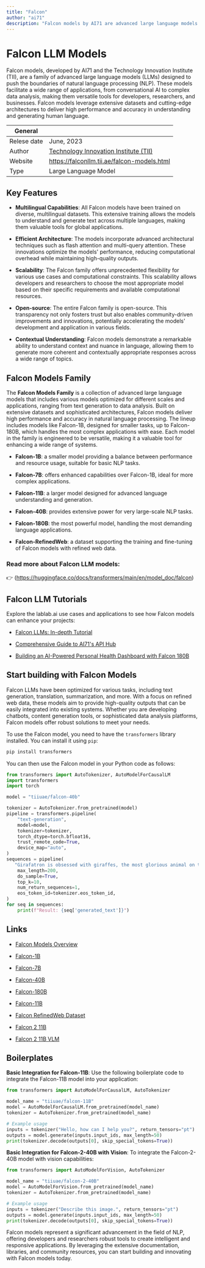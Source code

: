 ```yaml
---
title: "Falcon"
author: "ai71"
description: "Falcon models by AI71 are advanced large language models (LLMs) that excel in natural language processing (NLP). They support diverse applications from conversational AI to data analysis, using state-of-the-art architectures for high performance and accuracy."
---
```


# Falcon LLM Models

Falcon models, developed by AI71 and the Technology Innovation Institute (TII), are a family of advanced large language models (LLMs) designed to push the boundaries of natural language processing (NLP). These models facilitate a wide range of applications, from conversational AI to complex data analysis, making them versatile tools for developers, researchers, and businesses. Falcon models leverage extensive datasets and cutting-edge architectures to deliver high performance and accuracy in understanding and generating human language.

| General     |                                                                  |
| ----------- | ---------------------------------------------------------------- |
| Relese date | June, 2023                                                       |
| Author      | [Technology Innovation Institute (TII)](https://www.tii.ae/)     |
| Website     | https://falconllm.tii.ae/falcon-models.html                      |
| Type        | Large Language Model                                             |

## Key Features

- **Multilingual Capabilities**: All Falcon models have been trained on diverse, multilingual datasets. This extensive training allows the models to understand and generate text across multiple languages, making them valuable tools for global applications.

- **Efficient Architecture**: The models incorporate advanced architectural techniques such as flash attention and multi-query attention. These innovations optimize the models' performance, reducing computational overhead while maintaining high-quality outputs.

- **Scalability**: The Falcon family offers unprecedented flexibility for various use cases and computational constraints. This scalability allows developers and researchers to choose the most appropriate model based on their specific requirements and available computational resources.

- **Open-source**: The entire Falcon family is open-source. This transparency not only fosters trust but also enables community-driven improvements and innovations, potentially accelerating the models' development and application in various fields.

- **Contextual Understanding**: Falcon models demonstrate a remarkable ability to understand context and nuance in language, allowing them to generate more coherent and contextually appropriate responses across a wide range of topics.


## Falcon Models Family

The **Falcon Models Family** is a collection of advanced large language models that includes various models optimized for different scales and applications, ranging from text generation to data analysis. Built on extensive datasets and sophisticated architectures, Falcon models deliver high performance and accuracy in natural language processing. The lineup includes models like Falcon-1B, designed for smaller tasks, up to Falcon-180B, which handles the most complex applications with ease. Each model in the family is engineered to be versatile, making it a valuable tool for enhancing a wide range of systems.

* **Falcon-1B**: a smaller model providing a balance between performance and resource usage, suitable for basic NLP tasks.

* **Falcon-7B**: offers enhanced capabilities over Falcon-1B, ideal for more complex applications.

* **Falcon-11B**: a larger model designed for advanced language understanding and generation.

* **Falcon-40B**: provides extensive power for very large-scale NLP tasks.

* **Falcon-180B**: the most powerful model, handling the most demanding language applications.

* **Falcon-RefinedWeb**: a dataset supporting the training and fine-tuning of Falcon models with refined web data.


### Read more about Falcon LLM models: 

👉 (https://huggingface.co/docs/transformers/main/en/model_doc/falcon)


## Falcon LLM Tutorials

Explore the lablab.ai use cases and applications to see how Falcon models can enhance your projects:

* [Falcon LLMs: In-depth Tutorial](https://lablab.ai/t/falcon-llms-models-tutorial)

* [Comprehensive Guide to AI71's API Hub](https://lablab.ai/t/ai71-platform-guide)

* [Building an AI-Powered Personal Health Dashboard with Falcon 180B](https://lablab.ai/t/building-an-ai-powered-personal-health-dashboard-with-falcon-180b)


## Start building with Falcon Models

Falcon LLMs have been optimized for various tasks, including text generation, translation, summarization, and more. With a focus on refined web data, these models aim to provide high-quality outputs that can be easily integrated into existing systems. Whether you are developing chatbots, content generation tools, or sophisticated data analysis platforms, Falcon models offer robust solutions to meet your needs.

To use the Falcon model, you need to have the `transformers` library installed. You can install it using `pip`:

```bash
pip install transformers
```

You can then use the Falcon model in your Python code as follows:

```python
from transformers import AutoTokenizer, AutoModelForCausalLM
import transformers
import torch

model = "tiiuae/falcon-40b"

tokenizer = AutoTokenizer.from_pretrained(model)
pipeline = transformers.pipeline(
    "text-generation",
    model=model,
    tokenizer=tokenizer,
    torch_dtype=torch.bfloat16,
    trust_remote_code=True,
    device_map="auto",
)
sequences = pipeline(
   "Girafatron is obsessed with giraffes, the most glorious animal on the face of this Earth. Girafatron believes all other animals are irrelevant when compared to the glorious majesty of the giraffe.\nDaniel: Hello, Girafatron!\nGirafatron:",
    max_length=200,
    do_sample=True,
    top_k=10,
    num_return_sequences=1,
    eos_token_id=tokenizer.eos_token_id,
)
for seq in sequences:
    print(f"Result: {seq['generated_text']}")
```

## Links

* [Falcon Models Overview](https://falconllm.tii.ae/falcon-models.html)

* [Falcon-1B](https://huggingface.co/tiiuae/falcon-rw-1b) 

* [Falcon-7B](https://huggingface.co/tiiuae/falcon-7b) 

* [Falcon-40B](https://huggingface.co/tiiuae/falcon-40b)

* [Falcon-180B](https://huggingface.co/tiiuae/falcon-180B)

* [Falcon-11B](https://huggingface.co/tiiuae/falcon-11B)

* [Falcon RefinedWeb Dataset](https://huggingface.co/datasets/tiiuae/falcon-refinedweb)

* [Falcon 2 11B](https://huggingface.co/blog/falcon2-11b)

* [Falcon 2 11B VLM](https://huggingface.co/blog/falcon2-11b)

## Boilerplates

**Basic Integration for Falcon-11B**: Use the following boilerplate code to integrate the Falcon-11B model into your application:

```python
from transformers import AutoModelForCausalLM, AutoTokenizer

model_name = "tiiuae/falcon-11B"
model = AutoModelForCausalLM.from_pretrained(model_name)
tokenizer = AutoTokenizer.from_pretrained(model_name)

# Example usage
inputs = tokenizer("Hello, how can I help you?", return_tensors="pt")
outputs = model.generate(inputs.input_ids, max_length=50)
print(tokenizer.decode(outputs[0], skip_special_tokens=True))
```

**Basic Integration for Falcon-2-40B with Vision**: To integrate the Falcon-2-40B model with vision capabilities:

```python
from transformers import AutoModelForVision, AutoTokenizer

model_name = "tiiuae/falcon-2-40B"
model = AutoModelForVision.from_pretrained(model_name)
tokenizer = AutoTokenizer.from_pretrained(model_name)

# Example usage
inputs = tokenizer("Describe this image.", return_tensors="pt")
outputs = model.generate(inputs.input_ids, max_length=50)
print(tokenizer.decode(outputs[0], skip_special_tokens=True))
```

Falcon models represent a significant advancement in the field of NLP, offering developers and researchers robust tools to create intelligent and responsive applications. By leveraging the extensive documentation, libraries, and community resources, you can start building and innovating with Falcon models today.


